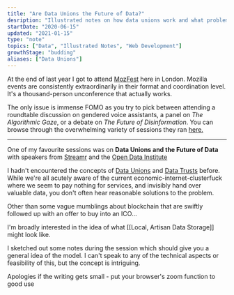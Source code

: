 ```yaml
---
title: "Are Data Unions the Future of Data?"
desription: "Illustrated notes on how data unions work and what problems they might solve"
startDate: "2020-06-15"
updated: "2021-01-15"
type: "note"
topics: ["Data", "Illustrated Notes", "Web Development"]
growthStage: "budding"
aliases: ["Data Unions"]
---
```


<IntroParagraph>

At the end of last year I got to attend <a href="https://medium.com/mozilla-festival/tagged/mozfest2019">MozFest</a> here in London. Mozilla events are consistently extraordinarily in their format and coordination level. It's a thousand-person unconference that actually works.

</IntroParagraph>

The only issue is immense FOMO as you try to pick between attending a roundtable discussion on gendered voice assistants, a panel on _The Algorithmic Gaze_, or a debate on _The Future of Disinformation_. You can browse through the overwhelming variety of sessions they ran <a href="https://public.zenkit.com/c/2RH604FcHf/schedule?v=LK9b3laIX&hide=workspaceLists">here.</a>

---

One of my favourite sessions was on **Data Unions and the Future of Data** with speakers from [Streamr](https://streamr.network/) and the [Open Data Institute](https://theodi.org/)

I hadn't encountered the concepts of [Data Unions](https://medium.com/streamrblog/what-are-data-unions-how-do-they-work-which-ones-can-i-use-887e67fb7716) and [Data Trusts](https://medium.com/@anoukruhaak/data-trusts-why-what-and-how-a8b53b53d34) before. While we're all acutely aware of the current economic-internet-clusterfuck where we seem to pay nothing for services, and invisibly hand over valuable data, you don't often hear reasonable solutions to the problem.

Other than some vague mumblings about blockchain that are swiftly followed up with an offer to buy into an ICO...

I'm broadly interested in the idea of what [[Local, Artisan Data Storage]] might look like.

I sketched out some notes during the session which should give you a general idea of the model. I can't speak to any of the technical aspects or feasibility of this, but the concept is intriguing.

<Subtext>
    Apologies if the writing gets small - put your browser's zoom function to
    good use
</Subtext>

<BasicImage
    width="880px"
    alt="An illustrated note on how data unions might work"
    src="https://res.cloudinary.com/dg3gyk0gu/image/upload/c_scale,w_1000/v1592296979/maggieappleton.com/notes/MozFest_DataUnion.png"
/>
